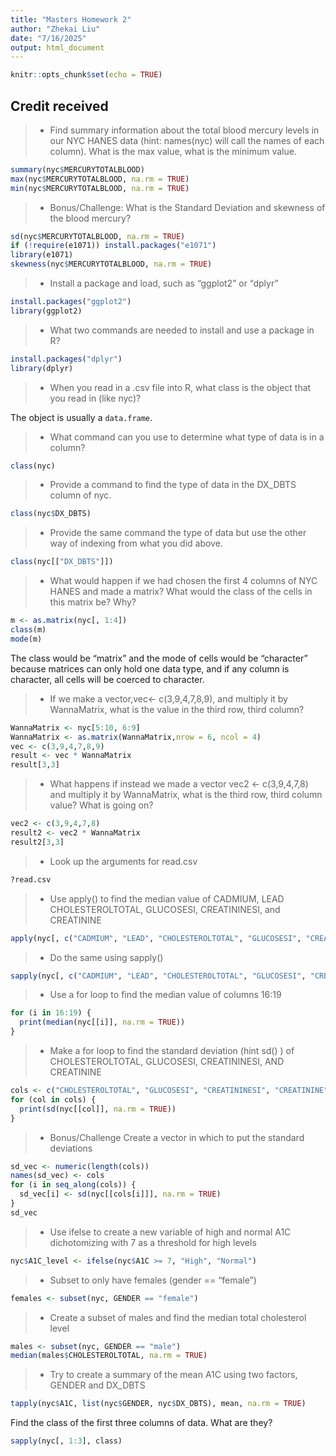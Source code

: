 ```yaml
---
title: "Masters Homework 2"
author: "Zhekai Liu"
date: "7/16/2025"
output: html_document
---
```


```r
knitr::opts_chunk$set(echo = TRUE)
```
## Credit received ##

>- Find summary information about the total blood mercury levels in our NYC HANES data (hint: names(nyc) will call the names of each column). What is the max value, what is the minimum value.  

```r
summary(nyc$MERCURYTOTALBLOOD)
max(nyc$MERCURYTOTALBLOOD, na.rm = TRUE)
min(nyc$MERCURYTOTALBLOOD, na.rm = TRUE)
```

>- Bonus/Challenge: What is the Standard Deviation and skewness of the blood mercury?

```r
sd(nyc$MERCURYTOTALBLOOD, na.rm = TRUE)
if (!require(e1071)) install.packages("e1071")
library(e1071)
skewness(nyc$MERCURYTOTALBLOOD, na.rm = TRUE)
```



>- Install a package and load, such as "ggplot2" or "dplyr"

```r
install.packages("ggplot2")
library(ggplot2)
```





>- What two commands are needed to install and use a package in R?

```r
install.packages("dplyr")
library(dplyr)
```




>- When you read in a .csv file into R, what class is the object that you read in (like nyc)?

The object is usually a `data.frame`.

>- What command can you use to determine what type of data is in a column?

```r
class(nyc)
```


>- Provide a command to find the type of data in the DX_DBTS column of nyc. 

```r
class(nyc$DX_DBTS)
```


>- Provide the same command the type of data but use the other way of indexing from what you did above. 

```r
class(nyc[["DX_DBTS"]])
```



>- What would happen if we had chosen the first 4 columns of NYC HANES and made a matrix? What would the class of the cells in this matrix be? Why?

```r
m <- as.matrix(nyc[, 1:4])
class(m)
mode(m)
```
The class would be "matrix" and the mode of cells would be "character" because matrices can only hold one data type, and if any column is character, all cells will be coerced to character.

>- If we make a vector,vec<- c(3,9,4,7,8,9), and multiply it by WannaMatrix, what is the value in the third row, third column? 

```r
WannaMatrix <- nyc[5:10, 6:9]
WannaMatrix <- as.matrix(WannaMatrix,nrow = 6, ncol = 4)
vec <- c(3,9,4,7,8,9)
result <- vec * WannaMatrix
result[3,3]


```



>- What happens if instead we made a vector vec2 <- c(3,9,4,7,8) and multiply it by WannaMatrix, what is the third row, third column value? What is going on? 

```r
vec2 <- c(3,9,4,7,8)
result2 <- vec2 * WannaMatrix
result2[3,3]
```


>- Look up the arguments for read.csv

```r
?read.csv
```


>- Use apply() to find the median value of CADMIUM, LEAD CHOLESTEROLTOTAL, GLUCOSESI, CREATININESI, and CREATININE

```r
apply(nyc[, c("CADMIUM", "LEAD", "CHOLESTEROLTOTAL", "GLUCOSESI", "CREATININESI", "CREATININE")], 2, median, na.rm = TRUE)
```


>- Do the same using sapply()

```r
sapply(nyc[, c("CADMIUM", "LEAD", "CHOLESTEROLTOTAL", "GLUCOSESI", "CREATININESI", "CREATININE")], median, na.rm = TRUE)
```

>- Use a for loop to find the median value of columns 16:19

```r
for (i in 16:19) {
  print(median(nyc[[i]], na.rm = TRUE))
}
```


>- Make a for loop to find the standard deviation (hint sd() ) of CHOLESTEROLTOTAL, GLUCOSESI, CREATININESI, AND CREATININE

```r
cols <- c("CHOLESTEROLTOTAL", "GLUCOSESI", "CREATININESI", "CREATININE")
for (col in cols) {
  print(sd(nyc[[col]], na.rm = TRUE))
}
```


>- Bonus/Challenge Create a vector in which to put the standard deviations 

```r
sd_vec <- numeric(length(cols))
names(sd_vec) <- cols
for (i in seq_along(cols)) {
  sd_vec[i] <- sd(nyc[[cols[i]]], na.rm = TRUE)
}
sd_vec
```


>- Use ifelse to create a new variable of high and normal A1C dichotomizing with 7 as a threshold for high levels

```r
nyc$A1C_level <- ifelse(nyc$A1C >= 7, "High", "Normal")
```


>- Subset to only have females (gender == "female")

```r
females <- subset(nyc, GENDER == "female")
```


>- Create a subset of males and find the median total cholesterol level

```r
males <- subset(nyc, GENDER == "male")
median(males$CHOLESTEROLTOTAL, na.rm = TRUE)
```


>- Try to create a summary of the mean A1C using two factors, GENDER and DX_DBTS

```r
tapply(nyc$A1C, list(nyc$GENDER, nyc$DX_DBTS), mean, na.rm = TRUE)
```

Find the class of the first three columns of data. What are they?

```r
sapply(nyc[, 1:3], class)
```

